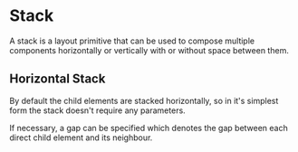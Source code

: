 

<Meta title="Design System/Primitives/Stack" />



# Stack

A stack is a layout primitive that can be used to compose multiple components horizontally or vertically with or without space between them.

## Horizontal Stack

By default the child elements are stacked horizontally, so in it's simplest form the stack doesn't require any parameters.

<Canvas>
  <Story story={Stories.Horizontal} name="Horizontal" />
</Canvas>

If necessary, a gap can be specified which denotes the gap between each direct child element and its neighbour.

<Canvas>
  <Story story={Stories.HorizontalGap} name="Horizontal" />
</Canvas>

